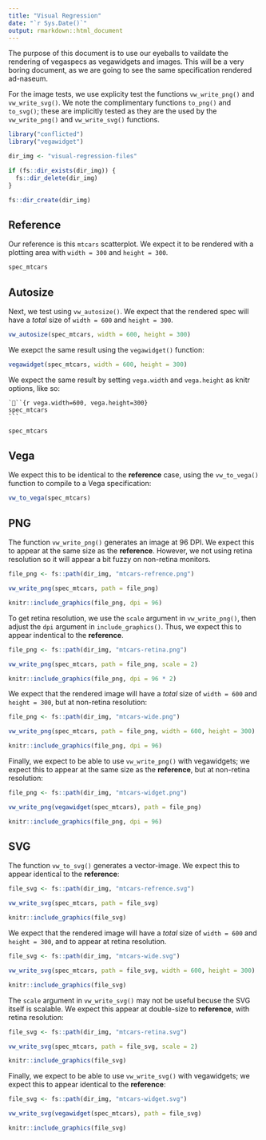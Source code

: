 ```yaml
---
title: "Visual Regression"
date: "`r Sys.Date()`"
output: rmarkdown::html_document
---
```


The purpose of this document is to use our eyeballs to vaildate the rendering of vegaspecs as vegawidgets and images. This will be a very boring document, as we are going to see the same specification rendered ad-naseum.

For the image tests, we use explicity test the functions `vw_write_png()` and `vw_write_svg()`. We note the complimentary functions `to_png()` and `to_svg()`; these are implicitly tested as they are the used by the `vw_write_png()` and `vw_write_svg()` functions.

```r
library("conflicted")
library("vegawidget")
```

```r
dir_img <- "visual-regression-files"

if (fs::dir_exists(dir_img)) {
  fs::dir_delete(dir_img)
}

fs::dir_create(dir_img)
```

## Reference 

Our reference is this `mtcars` scatterplot. We expect it to be rendered with a plotting area with `width = 300` and `height = 300`.

```r
spec_mtcars
```

## Autosize 

Next, we test using `vw_autosize()`. We expect that the rendered spec will have a *total* size of `width = 600` and `height = 300`.

```r
vw_autosize(spec_mtcars, width = 600, height = 300)
```

We exepct the same result using the `vegawidget()` function:

```r
vegawidget(spec_mtcars, width = 600, height = 300)
```

We expect the same result by setting `vega.width` and `vega.height` as knitr options, like so:

    ```{r vega.width=600, vega.height=300}
    spec_mtcars
    ```

```r
spec_mtcars
```

## Vega

We expect this to be identical to the **reference** case, using the `vw_to_vega()` function to compile to a Vega specification:

```r
vw_to_vega(spec_mtcars)
```

## PNG

The function `vw_write_png()` generates an image at 96 DPI. We expect this to appear at the same size as the **reference**. However, we not using retina resolution so it will appear a bit fuzzy on non-retina monitors.

```r
file_png <- fs::path(dir_img, "mtcars-refrence.png")

vw_write_png(spec_mtcars, path = file_png)

knitr::include_graphics(file_png, dpi = 96)
```

To get retina resolution, we use the `scale` argument in `vw_write_png()`, then adjust the `dpi` argument in `include_graphics()`. Thus, we expect this to appear indentical to the **reference**. 

```r
file_png <- fs::path(dir_img, "mtcars-retina.png")

vw_write_png(spec_mtcars, path = file_png, scale = 2)

knitr::include_graphics(file_png, dpi = 96 * 2)
```

We expect that the rendered image will have a *total* size of `width = 600` and `height = 300`, but at non-retina resolution:

```r
file_png <- fs::path(dir_img, "mtcars-wide.png")

vw_write_png(spec_mtcars, path = file_png, width = 600, height = 300)

knitr::include_graphics(file_png, dpi = 96)
```

Finally, we expect to be able to use `vw_write_png()` with vegawidgets; we expect this to appear at the same size as the **reference**, but at non-retina resolution:

```r
file_png <- fs::path(dir_img, "mtcars-widget.png")

vw_write_png(vegawidget(spec_mtcars), path = file_png)

knitr::include_graphics(file_png, dpi = 96)
```

## SVG

The function `vw_to_svg()` generates a vector-image. We expect this to appear identical to the **reference**: 

```r
file_svg <- fs::path(dir_img, "mtcars-refrence.svg")

vw_write_svg(spec_mtcars, path = file_svg)

knitr::include_graphics(file_svg)
```

We expect that the rendered image will have a *total* size of `width = 600` and `height = 300`, and to appear at retina resolution.

```r
file_svg <- fs::path(dir_img, "mtcars-wide.svg")

vw_write_svg(spec_mtcars, path = file_svg, width = 600, height = 300)

knitr::include_graphics(file_svg)
```

The `scale` argument in `vw_write_svg()` may not be useful becuse the SVG itself is scalable. We expect this appear at double-size to **reference**, with retina resolution: 

```r
file_svg <- fs::path(dir_img, "mtcars-retina.svg")

vw_write_svg(spec_mtcars, path = file_svg, scale = 2)

knitr::include_graphics(file_svg)
```

Finally, we expect to be able to use `vw_write_svg()` with vegawidgets; we expect this to appear identical to the **reference**:

```r
file_svg <- fs::path(dir_img, "mtcars-widget.svg")

vw_write_svg(vegawidget(spec_mtcars), path = file_svg)

knitr::include_graphics(file_svg)
```
